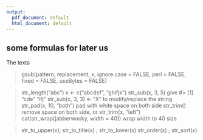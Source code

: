 ```yaml
---
output:
  pdf_document: default
  html_document: default
---
```

## some formulas for later us
The texts 

> gsub(pattern, replacement, x, ignore.case = FALSE, perl = FALSE,   fixed = FALSE, useBytes = FALSE)

> str_length("abc")
> x <- c("abcdef", "ghifjk")
> str_sub(x, 3, 5) give #> [1] "cde" "ifj"
> str_sub(x, 3, 3) <- "X" to modify/replace the string
> str_pad(x, 10, "both")  pad with white space on both side
> str_trim()  remove space on both side, or  str_trim(x, "left")
> cat(str_wrap(jabberwocky, width = 40)) wrap width to 40 size

> str_to_upper(x);  str_to_title(x)  ; str_to_lower(x)
> str_order(x)  ; str_sort(x)



